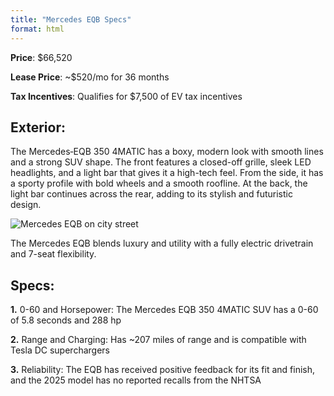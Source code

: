 ```yaml
---
title: "Mercedes EQB Specs"
format: html
---
```


**Price**: $66,520

**Lease Price**: ~$520/mo for 36 months

**Tax Incentives**: Qualifies for $7,500 of EV tax incentives

## Exterior:
The Mercedes‑EQB 350 4MATIC has a boxy, modern look with smooth lines and a strong SUV shape. The front features a closed-off grille, sleek LED headlights, and a light bar that gives it a high-tech feel. From the side, it has a sporty profile with bold wheels and a smooth roofline. At the back, the light bar continues across the rear, adding to its stylish and futuristic design.

<section class="car-section">
  <img src="images/mercedes-eqb.jpg" alt="Mercedes EQB on city street" class="car-photo">
  <p>The Mercedes EQB blends luxury and utility with a fully electric drivetrain and 7-seat flexibility.</p>
</section>


## Specs:

**1.** 0-60 and Horsepower: The Mercedes EQB 350 4MATIC SUV has a 0-60 of 5.8 seconds and 288 hp

**2.** Range and Charging: Has ~207 miles of range and is compatible with Tesla DC superchargers

**3.** Reliability: The EQB has received positive feedback for its fit and finish, and the 2025 model has no reported recalls from the NHTSA
